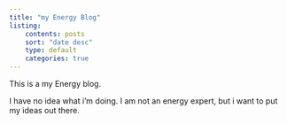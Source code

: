 ```yaml
---
title: "my Energy Blog"
listing:
    contents: posts
    sort: "date desc"
    type: default
    categories: true
---
```


This is a my Energy blog.

I have no idea what i'm doing. I am not an energy expert, but i want to put my ideas out there.
